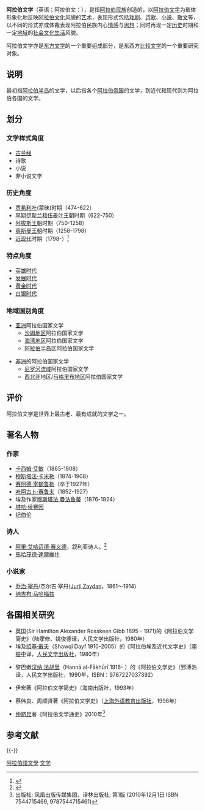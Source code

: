 '''阿拉伯文学'''（英语{{lang|en|Arab literature}}；阿拉伯文：{{rtl-lang|ar|الأدب العربي}}），是指[[阿拉伯民族|阿拉伯民族]]创造的，以[[阿拉伯文字|阿拉伯文字]]为载体形象化地反映[[阿拉伯文化|阿拉伯文化]]风貌的[[艺术|艺术]]，表现形式包括[[戏剧|戏剧]]、[[诗歌|诗歌]]、[[小说|小说]]、[[散文|散文]]等，以不同的形式亦或体裁表现阿拉伯民族内心[[情感|情感]]与[[思想|思想]]；同时再现一定[[历史|历史]]时期和一定[[地域|地域]]的[[社会文化|社会文化]][[生活|生活]]风貌。

阿拉伯文学亦是[[东方文学|东方文学]]的一个重要组成部分，是东西方[[比较文学|比较文学]]的一个重要研究对象。

==说明==
最初指[[阿拉伯半岛|阿拉伯半岛]]的文学，以后指各个[[阿拉伯帝国|阿拉伯帝国]]的文学，到近代和现代则为阿拉伯各国的文学。

==划分==
===文学样式角度===
*[[古兰经|古兰经]]
*诗歌
*小说
*非小说文学

===历史角度===
*[[贾希利叶|贾希利叶]](蒙昧)时期（474-622）
*[[早期伊斯兰和伍麦叶王朝|早期伊斯兰和伍麦叶王朝]]时期（622-750）
*[[阿拔斯王朝|阿拔斯王朝]]时期（750-1258）
*[[奥斯曼王朝|奥斯曼王朝]]时期（1258-1798）
*[[近现代|近现代]]时期（1798-）<ref>{{Cite web |url=http://www.people.com.cn/GB/paper68/15944/1409576.html |title=存档副本 |access-date=2011-08-26 |archive-date=2018-04-16 |archive-url=https://web.archive.org/web/20180416102603/http://www.people.com.cn/GB/paper68/15944/1409576.html |dead-url=no }}</ref>

===特点角度===
*[[英雄时代|英雄时代]]
*[[发展时代|发展时代]]
*[[黄金时代|黄金时代]]
*[[白银时代|白银时代]]

===地域国别角度===
*[[亚洲|亚洲]]阿拉伯国家文学
**[[沙姆地区|沙姆地区]]阿拉伯国家文学
**[[海湾地区|海湾地区]]阿拉伯国家文学
**[[阿拉伯半岛|阿拉伯半岛]]区阿拉伯国家文学

*[[非洲|非洲]]的阿拉伯国家文学
**[[尼罗河流域|尼罗河流域]]阿拉伯国家文学
**[[西北非|西北非]]地区/[[马格里布地区|马格里布地区]]阿拉伯国家文学

==评价==

阿拉伯文学是世界上最古老、最有成就的文学之一。

==著名人物==
===作家===
*[[卡西姆·艾敏|卡西姆·艾敏]]（1865-1908）
*[[穆斯塔法·卡米勒|穆斯塔法·卡米勒]]（1874-1908）
*[[赛阿德·宰额鲁勒|赛阿德·宰额鲁勒]]（卒于1927年）
*[[叶阿古卜·赛鲁夫|叶阿古卜·赛鲁夫]]（1852-1927）
*埃及作家[[穆斯塔法·曼法鲁蒂|穆斯塔法·曼法鲁蒂]]（1876-1924）
*[[塔哈·侯赛因|塔哈·侯赛因]]
*[[纪伯伦|纪伯伦]]

===诗人===
*[[阿里·艾哈迈德·赛义德|阿里·艾哈迈德·赛义德]]，叙利亚诗人。<ref>{{cite web |url=http://book.sohu.com/20090318/n262870953.shtml |title=存档副本 |accessdate=2011-08-26 |deadurl=yes |archiveurl=https://web.archive.org/web/20110218113149/http://book.sohu.com/20090318/n262870953.shtml |archivedate=2011-02-18 }}</ref>
*[[馬哈茂德·達爾維什|馬哈茂德·達爾維什]]

===小说家===
*[[乔治·宰丹|乔治·宰丹]]/杰尔吉·宰丹([[Jurji_Zaydan|Jurji Zaydan]]，1861～1914)
*[[纳吉布·马哈福兹|纳吉布·马哈福兹]]

==各国相关研究==
*英国{{le|汉密尔顿·亚历山大·罗斯奇恩·基布|Hamilton Alexander Rosskeen Gibb}}(Sir Hamilton Alexander Rosskeen Gibb 1895 - 1971)的《阿拉伯文学简史》（陆宯修、姚俊德译，人民文学出版社，1980年）
*埃及[[绍基·戴夫|绍基·戴夫]]（Shawqī Dayf 1910-2005）的《阿拉伯埃及近代文学史》（[[李振中|李振中]]译，[[人民文学出版社|人民文学出版社]]，1980年）

*黎巴嫩[[汉纳·法胡里|汉纳·法胡里]]（Hannā al-Fākhūrī 1916- ）的《阿拉伯文学史》（郅溥浩译，人民文学出版社，1990年，ISBN：9787227037392）

*伊宏著《阿拉伯文学简史》（海南出版社，1993年）

*蔡伟良、周顺贤著《阿拉伯文学史》（[[上海外语教育出版社|上海外语教育出版社]]，1998年）

*[[仲跻昆|仲跻昆]]著《阿拉伯文学通史》2010年<ref>出版社: 凤凰出版传媒集团，译林出版社; 第1版 (2010年12月1日 ISBN 7544715469, 9787544715461)</ref>

== 参考文献 ==
{{Reflist}}

{{-}}
{{阿拉伯语言}}

[[Category:阿拉伯語文學|]]
[[Category:阿拉伯文化|文学]]